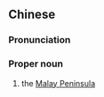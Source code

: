 {{also|马来半岛}}
==Chinese==
{{zh-forms|s=马来半岛|type=22}}

===Pronunciation===
{{zh-pron
|m=Mǎlái Bàndǎo
|c=maa5 loi4 bun3 dou2
|cat=propn
}}

===Proper noun===
{{zh-proper noun}}

# the [[Malay Peninsula]]

{{zh-cat|Peninsulas}}